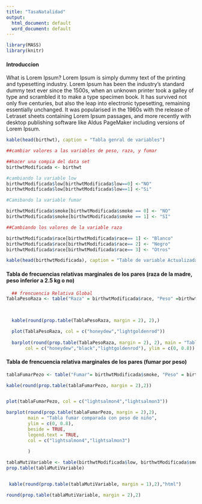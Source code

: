 ```yaml
---
title: "TasaNatalidad"
output:
  html_document: default
  word_document: default
---
```


```r
library(MASS)
library(knitr)

```

#### **Introduccion**

What is Lorem Ipsum?
Lorem Ipsum is simply dummy text of the printing and typesetting industry. Lorem Ipsum has been the industry's standard dummy text ever since the 1500s, when an unknown printer took a galley of type and scrambled it to make a type specimen book. It has survived not only five centuries, but also the leap into electronic typesetting, remaining essentially unchanged. It was popularised in the 1960s with the release of Letraset sheets containing Lorem Ipsum passages, and more recently with desktop publishing software like Aldus PageMaker including versions of Lorem Ipsum.

```r
kable(head(birthwt), caption = "Tabla genral de variables")
```

```r
##cambiar valores a las variables de peso, raza, y fumar 

##hacer una compia del data set
birthwtModificada <- birthwt

#cambiando la variable low
birthwtModificada$low[birthwtModificada$low==0] <-"NO"
birthwtModificada$low[birthwtModificada$low==1] <-"Si"

#Camibando la variable fumar

birthwtModificada$smoke[birthwtModificada$smoke == 0] <- "NO"
birthwtModificada$smoke[birthwtModificada$smoke == 1] <- "SI"

##Cambiando los valores de la variable raza

birthwtModificada$race[birthwtModificada$race== 1] <- "Blanco"
birthwtModificada$race[birthwtModificada$race== 2] <- "Negro"
birthwtModificada$race[birthwtModificada$race== 3] <- "Otros"

kable(head(birthwtModificada), caption = "Table de variable Actualizada")

```


#### **Tabla de frecuencias relativas marginales de los pares (raza de la madre, peso inferior a 2.5 kg o no)**
```r


  ## frencuencia Relativa Global  
TablaPesoRaza <- table("Raza" = birthwtModificada$race, "Peso" =birthwtModificada$low)  

 

  kable(round(prop.table(TablaPesoRaza, margin = 2), 2),)

  plot(TablaPesoRaza, col = c("honeydew","lightgoldenrod"))
  
  barplot(round(prop.table(TablaPesoRaza, margin = 2), 2), main = "Tabla Raza por Peso", legend.text = TRUE, beside = TRUE, 
       col = c("honeydew","black","lightgoldenrod"), ylim = c(0, 0.8)) 

```



#### Tabla de frencuencia relativa marginales de los pares (fumar por peso)

```r

tablaFumarPezo <- table("Fumar"= birthwtModificada$smoke, "Peso" = birthwtModificada$low )

kable(round(prop.table(tablaFumarPezo, margin = 2),2))


plot(tablaFumarPezo, col = c("lightsalmon4","lightsalmon3"))

barplot(round(prop.table(tablaFumarPezo, margin = 2),2),
        main = "Tabla fumar comparada con peso de niño",
        ylim = c(0, 0.8),
        beside = TRUE,
        legend.text = TRUE,
        col = c("lightsalmon4","lightsalmon3")
        
        )


```
```r

tablaMutiVariable <- table(birthwtModificada$low, birthwtModificada$smoke, birthwtModificada$race)
prop.table(tablaMutiVariable)


 kable(round(prop.table(tablaMutiVariable, margin = 1),2),"html")

round(prop.table(tablaMutiVariable, margin = 2),2)

```

